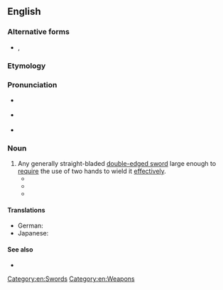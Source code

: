 ==English==

===Alternative forms===
* {{l|en|great sword}}, {{l|en|great-sword}}

===Etymology===
{{compound|en|great|sword}}

===Pronunciation===
* {{a|GenAm}} {{IPA|en|/ɡɹeɪt.sɔɹd/}}
* {{a|RP}} {{IPA|en|/ɡɹeɪtsɔːd/}}
* {{rhymes|en|ɔː(ɹ)d|s=1}}

===Noun===
{{en-noun}}

# Any generally straight-bladed [[double-edged sword]] large enough to [[require]] the use of two hands to wield it [[effectively]].
#* {{quote-book|en|year=1851-1852|title=Appendix to the Congressional Globe for the First Session, Thirty-Second Congress: Containing Speeches and Important State Papers|author=|publisher=Superintendent of Government Documents|isbn=|page=213|url=https://archive.org/details/sim_united-states-congress-congressional-globe_december-2-1851-august-27-1852_25_appendix/page/212/mode/2up?q=greatsword|passage=It is the "''red horse''" which was sent forth upon the opening of the "second seal," to whose rider was given power "to take peace from the earth that they should kill one another; and there was also given unto him a '''greatsword'''."}}
#* {{quote-book|en|year=1910|title=Siegfried: A Dramatic Poem|author=Oliver Huckel, Richard Wagner|publisher=T.Y. Crowell Company |isbn=|page=41|url=https://archive.org/details/siegfrieddramati00wagn/page/40/mode/2up?q=greatsword|passage=Shouting with joy, his shimmering '''greatsword'''.}}
#* {{quote-book|en|year=1959|title=These Are My People: A Treasury of Biographies of Heroes of the Jewish Spirit from Abraham to Leo Baeck|author=Harry Gersh|publisher=Behrman House|isbn=|page=215|url=https://archive.org/details/thesearemypeople00gers/page/214/mode/2up?q=greatswords|passage=Wearing the pointed helmets of the Tatars over their embroidered skull caps, mounted on shaggy ponies, armed with '''greatswords''', disemboweling daggers, and iron-pointed whips, they swept north and west, devastating the land.}}

====Translations====
{{trans-top|sword}}
* German: {{t|de|Großschwert|n}}
* Japanese: {{t|ja|グレートソード|tr=gurētosōdo|sc=Jpan}}
{{trans-bottom}}

====See also====
* {{pedia}}

[[Category:en:Swords]]
[[Category:en:Weapons]]